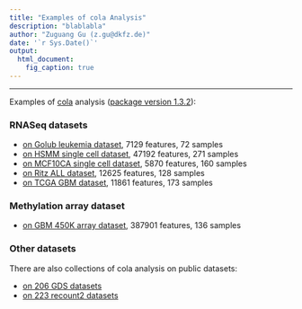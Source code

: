 ```yaml
---
title: "Examples of cola Analysis"
description: "blablabla"
author: "Zuguang Gu (z.gu@dkfz.de)"
date: '`r Sys.Date()`'
output:
  html_document:
    fig_caption: true
---
```


--------------------------------------------


Examples of [cola](https://github.com/jokergoo/cola) analysis ([package version 1.3.2](https://github.com/jokergoo/cola/releases/tag/1.3.2)):

### RNASeq datasets

- [on Golub leukemia dataset](https://jokergoo.github.io/cola_examples/Golub_leukemia/), 7129 features, 72 samples
- [on HSMM single cell dataset](https://jokergoo.github.io/cola_examples/HSMM_single_cell/), 47192 features, 271 samples
- [on MCF10CA single cell dataset](https://jokergoo.github.io/cola_examples/MCF10CA_scRNAseq/), 5870 features, 160 samples
- [on Ritz ALL dataset](https://jokergoo.github.io/cola_examples/Ritz_ALL/), 12625 features, 128 samples
- [on TCGA GBM dataset](https://jokergoo.github.io/cola_examples/TCGA_GBM/), 11861 features, 173 samples

### Methylation array dataset

- [on GBM 450K array dataset](https://jokergoo.github.io/cola_examples/GBM_450K/), 387901 features, 136 samples

### Other datasets

There are also collections of cola analysis on public datasets:

- [on 206 GDS datasets](https://cola-gds.github.io/)
- [on 223 recount2 datasets](https://cola-recount2.github.io/)
